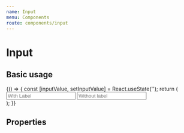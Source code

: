 ```yaml
---
name: Input
menu: Components
route: components/input
---
```



# Input

## Basic usage

<Playground>
  {() => {
    const [inputValue, setInputValue] = React.useState('');
    return (
      <div className="p-4">
        <Input
          transparent
          containerClassName="mb-3"
          label="Label"
          placeholder="With Label"
        />
        <Input placeholder="Without label" />
      </div>
    );
  }}
</Playground>

## Properties

<Props of={Input} />
